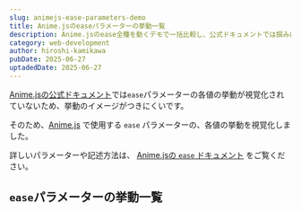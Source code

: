 ```yaml
---
slug: animejs-ease-parameters-demo
title: Anime.jsのeaseパラメーターの挙動一覧
description: Anime.jsのease全種を動くデモで一括比較し、公式ドキュメントでは掴みにくいイージングの違いを直感的に把握できるページ。
category: web-development
author: hiroshi-kamikawa
pubDate: 2025-06-27
uptadedDate: 2025-06-27
---
```


[Anime.jsの公式ドキュメント](https://animejs.com/documentation/)では`ease`パラメーターの各値の挙動が視覚化されていないため、挙動のイメージがつきにくいです。

そのため、[Anime.js](https://animejs.com/) で使用する `ease` パラメーターの、各値の挙動を視覚化しました。

詳しいパラメーターや記述方法は、 [Anime.jsの `ease` ドキュメント](https://animejs.com/documentation/animation/tween-parameters/ease) をご覧ください。

## `ease`パラメーターの挙動一覧
<AnimeJSEaseDemo />